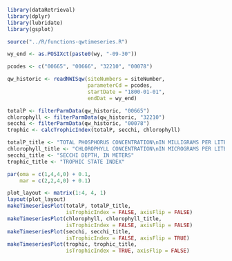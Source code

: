 
```r
library(dataRetrieval)
library(dplyr)
library(lubridate)
library(gsplot)

source("../R/functions-qwtimeseries.R")
```

```r
wy_end <- as.POSIXct(paste0(wy, "-09-30"))

pcodes <- c("00665", "00666", "32210", "00078")

qw_historic <- readNWISqw(siteNumbers = siteNumber, 
                          parameterCd = pcodes,
                          startDate = "1800-01-01", 
                          endDat = wy_end)

totalP <- filterParmData(qw_historic, "00665") 
chlorophyll <- filterParmData(qw_historic, "32210")
secchi <- filterParmData(qw_historic, "00078")
trophic <- calcTrophicIndex(totalP, secchi, chlorophyll)

totalP_title <- "TOTAL PHOSPHORUS CONCENTRATION\nIN MILLIGRAMS PER LITER"
chlorophyll_title <- "CHLOROPHYLL CONCENTRATION\nIN MICROGRAMS PER LITER"
secchi_title <- "SECCHI DEPTH, IN METERS"
trophic_title <- "TROPHIC STATE INDEX"

par(oma = c(1,4,4,0) + 0.1,
    mar = c(2,2,4,0) + 0.1)

plot_layout <- matrix(1:4, 4, 1)
layout(plot_layout)
makeTimeseriesPlot(totalP, totalP_title, 
                   isTrophicIndex = FALSE, axisFlip = FALSE)
makeTimeseriesPlot(chlorophyll, chlorophyll_title, 
                   isTrophicIndex = FALSE, axisFlip = FALSE)
makeTimeseriesPlot(secchi, secchi_title, 
                   isTrophicIndex = FALSE, axisFlip = TRUE)
makeTimeseriesPlot(trophic, trophic_title, 
                   isTrophicIndex = TRUE, axisFlip = FALSE)
```

